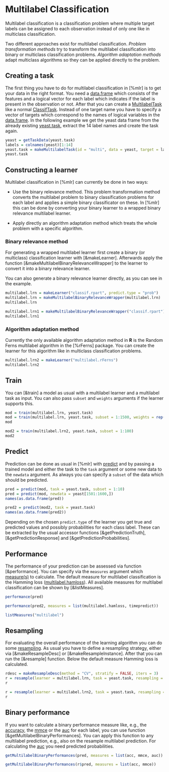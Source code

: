 # Multilabel Classification

Multilabel classification is a classification problem where multiple target labels can be
assigned to each observation instead of only one like in multiclass classification.

Two different approaches exist for multilabel classification. *Problem transformation
methods* try to transform the multilabel classification into binary or multiclass
classification problems. *Algorithm adaptation methods* adapt multiclass algorithms
so they can be applied directly to the problem.

## Creating a task
The first thing you have to do for multilabel classification in [%mlr] is to
get your data in the right format. You need a [data.frame](&base::data.frame) which
consists of the features and a logical vector for each label which indicates if the
label is present in the observation or not. After that you can create a
[MultilabelTask](&Task) like a normal [ClassifTask](&Task). Instead of one
target name you have to specify a vector of targets which correspond to the names of
logical variables in the [data.frame](&base::data.frame). In the following example
we get the yeast data frame from the already existing [yeast.task](&yeast.task), extract
the 14 label names and create the task again.

```r
yeast = getTaskData(yeast.task)
labels = colnames(yeast)[1:14]
yeast.task = makeMultilabelTask(id = "multi", data = yeast, target = labels)
yeast.task
```

## Constructing a learner
Multilabel classification in [%mlr] can currently be done in two ways:

* Use the binary relevance method.
This problem transformation method converts the multilabel problem to binary
classification problems for each
label and applies a simple binary classificator on these. In [%mlr] this can be done by
converting your binary learner to a wrapped binary relevance multilabel learner.

* Apply directly an algorithm adaptation method which treats the whole
problem with a specific algorithm.

### Binary relevance method
For generating a wrapped multilabel learner first create a binary (or multiclass)
classification learner with [&makeLearner]. Afterwards apply the function
[&makeMultilabelBinaryRelevanceWrapper] to the learner
to convert it into a binary relevance learner.

You can also generate a binary relevance learner directly, as you can see in the example.

```r
multilabel.lrn = makeLearner("classif.rpart", predict.type = "prob")
multilabel.lrn = makeMultilabelBinaryRelevanceWrapper(multilabel.lrn)
multilabel.lrn

multilabel.lrn1 = makeMultilabelBinaryRelevanceWrapper("classif.rpart")
multilabel.lrn1
```

### Algorithm adaptation method
Currently the only available algorithm adaptation method in **R** is the Random Ferns
multilabel algorithm in the [%rFerns] package. You can create the learner for this algorithm
like in multiclass classification problems.

```r
multilabel.lrn2 = makeLearner("multilabel.rFerns")
multilabel.lrn2
```

## Train
You can [&train] a model as usual with a multilabel learner and a
multilabel task as input. You can also pass ``subset`` and ``weights`` arguments if the
learner supports this.

```r
mod = train(multilabel.lrn, yeast.task)
mod = train(multilabel.lrn, yeast.task, subset = 1:1500, weights = rep(1/1500, 1500))
mod

mod2 = train(multilabel.lrn2, yeast.task, subset = 1:100)
mod2
```

## Predict
Prediction can be done as usual in [%mlr] with [predict](&predict.WrappedModel) and by
passing a trained model
and either the task to the ``task`` argument or some new data to the ``newdata``
argument. As always you can specify a ``subset`` of the data
which should be predicted.

```r
pred = predict(mod, task = yeast.task, subset = 1:10)
pred = predict(mod, newdata = yeast[1501:1600,])
names(as.data.frame(pred))

pred2 = predict(mod2, task = yeast.task)
names(as.data.frame(pred2))
```

Depending on the chosen `predict.type` of the learner you get true and predicted values and
possibly probabilities for each class label.
These can be extracted by the usual accessor functions [&getPredictionTruth], [&getPredictionResponse]
and [&getPredictionProbabilities].


## Performance
The performance of your prediction can be assessed via function [&performance].
You can specify via the `measures` argument which [measure(s)](measures.md) to calculate.
The default measure for multilabel classification is the Hamming loss ([multilabel.hamloss](measures.md)).
All available measures for multilabel classification can be shown by [&listMeasures].

```r
performance(pred)

performance(pred2, measures = list(multilabel.hamloss, timepredict))

listMeasures("multilabel")
```

## Resampling
For evaluating the overall performance of the learning algorithm you can do some
[resampling](resample.md). As usual you have to define a resampling strategy, either
via [&makeResampleDesc] or [&makeResampleInstance]. After that you can run the [&resample]
function. Below the default measure Hamming loss is calculated.

```r
rdesc = makeResampleDesc(method = "CV", stratify = FALSE, iters = 3)
r = resample(learner = multilabel.lrn, task = yeast.task, resampling = rdesc, show.info = FALSE)
r

r = resample(learner = multilabel.lrn2, task = yeast.task, resampling = rdesc, show.info = FALSE)
r
```

## Binary performance
If you want to calculate a binary
performance measure like, e.g., the [accuracy](measures.md), the [mmce](measures.md)
or the [auc](measures.md) for each label, you can use function
[&getMultilabelBinaryPerformances].
You can apply this function to any multilabel prediction, e.g., also on the resample
multilabel prediction. For calculating the [auc](measures.md) you need
predicted probabilities.

```r
getMultilabelBinaryPerformances(pred, measures = list(acc, mmce, auc))

getMultilabelBinaryPerformances(r$pred, measures = list(acc, mmce))
```
